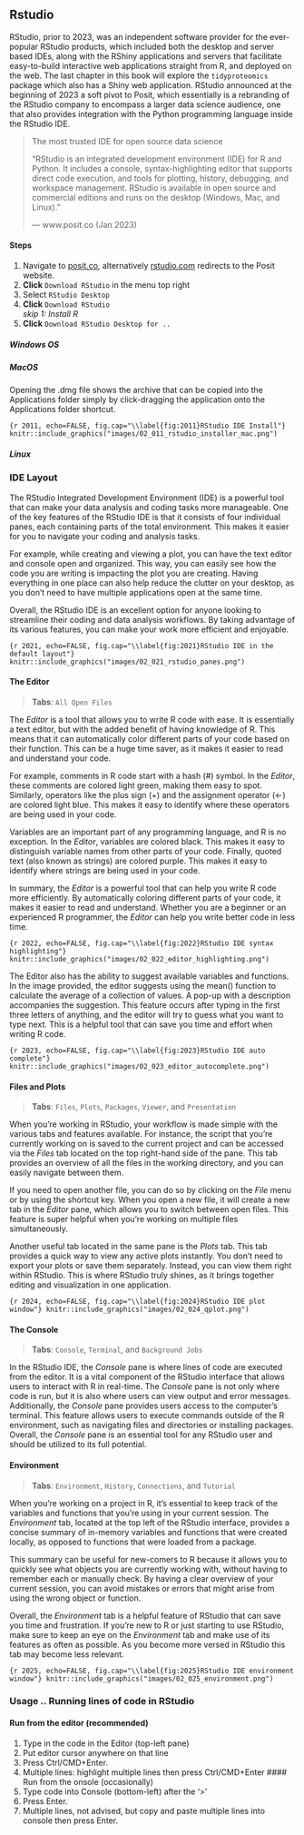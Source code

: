 ## Rstudio

RStudio, prior to 2023, was an independent software provider for the ever-popular RStudio products, which included both the desktop and server based IDEs, along with the RShiny applications and servers that facilitate easy-to-build interactive web applications straight from R, and deployed on the web. The last chapter in this book will explore the `tidyproteomics` package which also has a Shiny web application. RStudio announced at the beginning of 2023 a soft pivot to Posit, which essentially is a rebranding of the RStudio company to encompass a larger data science audience, one that also provides integration with the Python programming language inside the RStudio IDE.

> The most trusted IDE for open source data science
>
> "RStudio is an integrated development environment (IDE) for R and Python. It includes a console, syntax-highlighting editor that supports direct code execution, and tools for plotting, history, debugging, and workspace management. RStudio is available in open source and commercial editions and runs on the desktop (Windows, Mac, and Linux)."
>
> --- www.posit.co (Jan 2023)

#### Steps {-}

1.  Navigate to [posit.co](https://posit.co/), alternatively [rstudio.com](https://rstudio.com/) redirects to the Posit website.
2.  **Click** `Download RStudio` in the menu top right
3.  Select `RStudio Desktop`
4.  **Click** `Download RStudio`\
    *skip 1: Install R*
5.  **Click** `Download RStudio Desktop for ..`

##### Windows OS {-}

##### MacOS {-}

Opening the .dmg file shows the archive that can be copied into the Applications folder simply by click-dragging the application onto the Applications folder shortcut.

```{r 2011, echo=FALSE, fig.cap="\\label{fig:2011}RStudio IDE Install"}
knitr::include_graphics("images/02_011_rstudio_installer_mac.png")
```

##### Linux {-}

### IDE Layout

The RStudio Integrated Development Environment (IDE) is a powerful tool that can make your data analysis and coding tasks more manageable. One of the key features of the RStudio IDE is that it consists of four individual panes, each containing parts of the total environment. This makes it easier for you to navigate your coding and analysis tasks.

For example, while creating and viewing a plot, you can have the text editor and console open and organized. This way, you can easily see how the code you are writing is impacting the plot you are creating. Having everything in one place can also help reduce the clutter on your desktop, as you don't need to have multiple applications open at the same time.

Overall, the RStudio IDE is an excellent option for anyone looking to streamline their coding and data analysis workflows. By taking advantage of its various features, you can make your work more efficient and enjoyable.

```{r 2021, echo=FALSE, fig.cap="\\label{fig:2021}RStudio IDE in the default layout"}
knitr::include_graphics("images/02_021_rstudio_panes.png")
```

#### The Editor {-}

> **Tabs**: `All Open Files`

The *Editor* is a tool that allows you to write R code with ease. It is essentially a text editor, but with the added benefit of having knowledge of R. This means that it can automatically color different parts of your code based on their function. This can be a huge time saver, as it makes it easier to read and understand your code.

For example, comments in R code start with a hash (\#) symbol. In the *Editor*, these comments are colored light green, making them easy to spot. Similarly, operators like the plus sign (+) and the assignment operator (\<-) are colored light blue. This makes it easy to identify where these operators are being used in your code.

Variables are an important part of any programming language, and R is no exception. In the *Editor*, variables are colored black. This makes it easy to distinguish variable names from other parts of your code. Finally, quoted text (also known as strings) are colored purple. This makes it easy to identify where strings are being used in your code.

In summary, the *Editor* is a powerful tool that can help you write R code more efficiently. By automatically coloring different parts of your code, it makes it easier to read and understand. Whether you are a beginner or an experienced R programmer, the *Editor* can help you write better code in less time.

```{r 2022, echo=FALSE, fig.cap="\\label{fig:2022}RStudio IDE syntax highlighting"}
knitr::include_graphics("images/02_022_editor_highlighting.png")
```

The Editor also has the ability to suggest available variables and functions. In the image provided, the editor suggests using the mean() function to calculate the average of a collection of values. A pop-up with a description accompanies the suggestion. This feature occurs after typing in the first three letters of anything, and the editor will try to guess what you want to type next. This is a helpful tool that can save you time and effort when writing R code.

```{r 2023, echo=FALSE, fig.cap="\\label{fig:2023}RStudio IDE auto complete"}
knitr::include_graphics("images/02_023_editor_autocomplete.png")
```

#### Files and Plots {-}

> **Tabs**: `Files`, `Plots`, `Packages`, `Viewer`, and `Presentation`

When you're working in RStudio, your workflow is made simple with the various tabs and features available. For instance, the script that you're currently working on is saved to the current project and can be accessed via the *Files* tab located on the top right-hand side of the pane. This tab provides an overview of all the files in the working directory, and you can easily navigate between them.

If you need to open another file, you can do so by clicking on the *File* menu or by using the shortcut key. When you open a new file, it will create a new tab in the *Editor* pane, which allows you to switch between open files. This feature is super helpful when you're working on multiple files simultaneously.

Another useful tab located in the same pane is the *Plots* tab. This tab provides a quick way to view any active plots instantly. You don't need to export your plots or save them separately. Instead, you can view them right within RStudio. This is where RStudio truly shines, as it brings together editing and visualization in one application.

```{r 2024, echo=FALSE, fig.cap="\\label{fig:2024}RStudio IDE plot window"}
knitr::include_graphics("images/02_024_qplot.png")
```

#### The Console {-}

> **Tabs**: `Console`, `Terminal`, and `Background Jobs`

In the RStudio IDE, the *Console* pane is where lines of code are executed from the editor. It is a vital component of the RStudio interface that allows users to interact with R in real-time. The *Console* pane is not only where code is run, but it is also where users can view output and error messages. Additionally, the *Console* pane provides users access to the computer's terminal. This feature allows users to execute commands outside of the R environment, such as navigating files and directories or installing packages. Overall, the *Console* pane is an essential tool for any RStudio user and should be utilized to its full potential.

#### Environment {-}

> **Tabs**: `Environment`, `History`, `Connections`, and `Tutorial`

When you're working on a project in R, it's essential to keep track of the variables and functions that you're using in your current session. The *Environment* tab, located at the top left of the RStudio interface, provides a concise summary of in-memory variables and functions that were created locally, as opposed to functions that were loaded from a package.

This summary can be useful for new-comers to R because it allows you to quickly see what objects you are currently working with, without having to remember each or manually check. By having a clear overview of your current session, you can avoid mistakes or errors that might arise from using the wrong object or function.

Overall, the *Environment* tab is a helpful feature of RStudio that can save you time and frustration. If you're new to R or just starting to use RStudio, make sure to keep an eye on the *Environment* tab and make use of its features as often as possible. As you become more versed in RStudio this tab may become less relevant.

```{r 2025, echo=FALSE, fig.cap="\\label{fig:2025}RStudio IDE environment window"}
knitr::include_graphics("images/02_025_environment.png")
```

### Usage .. Running lines of code in RStudio

#### Run from the editor (recommended)

1.  Type in the code in the Editor (top-left pane)
2.  Put editor cursor anywhere on that line
3.  Press Ctrl/CMD+Enter.
4.  Multiple lines: highlight multiple lines then press Ctrl/CMD+Enter \#### Run from the onsole (occasionally)
5.  Type code into Console (bottom-left) after the '\>'
6.  Press Enter.
7.  Multiple lines, not advised, but copy and paste multiple lines into console then press Enter.
